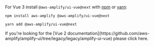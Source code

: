
For Vue 3 install `@aws-amplify/ui-vue@next` with [npm](https://www.npmjs.com/) or [yarn](https://yarnpkg.com/):

<Tabs>
<TabItem title="npm">

```shell
npm install aws-amplify @aws-amplify/ui-vue@next
```

</TabItem>
<TabItem title="yarn">

```shell
yarn add @aws-amplify/ui-vue@next
```

</TabItem>
</Tabs>

<Alert variation="info" heading="Vue 2">
  If you're looking for the [Vue 2
  documentation](https://github.com/aws-amplify/amplify-ui/tree/legacy/legacy/amplify-ui-vue)
  please click here.
</Alert>
